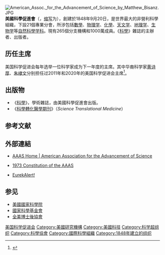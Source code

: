 {{Infobox non-profit
| name            = 美國科學促進會<br>American Association for the Advancement of Science
| image           = File:American_Association_for_the_Advancement_of_Science_logo.gif
| caption         = AAAS標誌
| purpose         =
| tax_id          =
| registration_id =
| founded_date    = <!-- {{Start date|1848|09|20}} -->
| founder         =
| dissolved       = <!-- {{End date|YYYY|MM|DD}} -->
| location        =
| coordinates     = <!-- {{Coord|LAT|LON|display=inline,title}} -->
| origins         =
| key_people      =
| area_served     =
| products        =
| services        =
| focus           = [[科學教育|科學教育]] 及其 {{Link-en|科学外延|science outreach}}
| mission         =
| method          =
| revenue         = 
| disbursed       = 
| expenses        =
| endowment       =
| num_volunteers  =
| num_employees   =
| num_members     = 126,995
| subsid          =
| owner           =
| motto           =
| former name     = 美国地质学家和博物学家协会（Association of American Geologists and Naturalists）
| homepage        = {{URL|https://www.aaas.org}}
| footnotes       =
}}
[[File:American_Assoc._for_the_Advancement_of_Science_by_Matthew_Bisanz.JPG|thumb]]
'''美國科學促進會'''（{{lang-en|American Association for the Advancement of Science}}，[[缩写|缩写]]为{{lang|en|AAAS}}），創建於1848年9月20日，是世界最大的非營利科學組織，下設21個專業分會，所涉包括[[數學|數學]]、[[物理学|物理学]]、[[化學|化學]]、[[天文学|天文学]]、[[地理学|地理学]]、[[生物学|生物学]]等[[自然科學|自然科學]][[学科|学科]]。現有265個分支機構和1000萬成員。《[[科學_(期刊)|科學]]》雜誌的主辦者、出版者。

== 历任主席 ==
{{main|美国科学促进会主席}}
美国科学促进会每年选举一位科学家成为下一年度的主席。其中华裔科学家[[黄诗厚|黄诗厚]]、[[朱棣文|朱棣文]]分别担任过2011年和2020年的美国科学促进会主席<ref>{{cite news| url=https://www.aaas.org/news/nobel-laureate-steven-chu-assumes-term-aaas-president | work=Reuters | title=Nobel Laureate Steven Chu Assumes Term as AAAS President| date=22 February 2019}}</ref>。

== 出版物 ==
* 《[[科学_(期刊)|科學]]》，學術雜誌，由美國科學促進會出版。
* 《[[科學轉化醫學期刊|科學轉化醫學期刊]]》（''Science Translational Medicine''）

== 参考文献 ==
{{Reflist}}

== 外部連結 ==
* {{en}}[https://www.aaas.org AAAS Home | American Association for the Advancement of Science]
* {{en}}[http://archives.aaas.org/docs/documents.php?doc_id=407 1973 Constitution of the AAAS]
* {{en}}[http://www.eurekalert.org/ EurekAlert!]

== 参见 ==
{{Portal box|美国|科学}}
* [[美國國家科學院|美國國家科學院]]
* [[國家科學基金會|國家科學基金會]]
* [[全美博士後協會|全美博士後協會]]

[[Category:美国科学促进会|]]
[[Category:美國研究機構|Category:美國研究機構]]
[[Category:美國科技|Category:美國科技]]
[[Category:科学超组织|Category:科学超组织]]
[[Category:科學協會|Category:科學協會]]
[[Category:國際科學組織|Category:國際科學組織]]
[[Category:1848年建立的组织|Category:1848年建立的组织]]